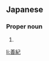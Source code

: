 ==Japanese==
{{ja-kanjitab|よし|のり}}

===Proper noun===
{{ja-pos|proper|よしのり}}

# {{given name|male|lang=ja|sort=よしのり}}

[[li:善紀]]
